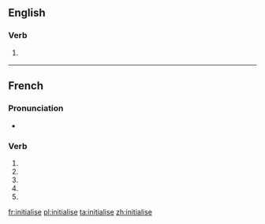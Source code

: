 {{also|initialisé}}
==English==

===Verb===
{{en-verb|initialises|initialising|initialised|initialised}}

# {{British}} {{alternative spelling of|initialize}}

----

==French==

===Pronunciation===
* {{homophones|lang=fr|initialisent|initialises}}

===Verb===
{{fr-verb form}}

# {{conjugation of|initialiser||1|s|pres|ind|lang=fr}}
# {{conjugation of|initialiser||3|s|pres|ind|lang=fr}}
# {{conjugation of|initialiser||1|s|pres|sub|lang=fr}}
# {{conjugation of|initialiser||3|s|pres|sub|lang=fr}}
# {{conjugation of|initialiser||2|s|imp|lang=fr}}

[[fr:initialise]]
[[pl:initialise]]
[[ta:initialise]]
[[zh:initialise]]